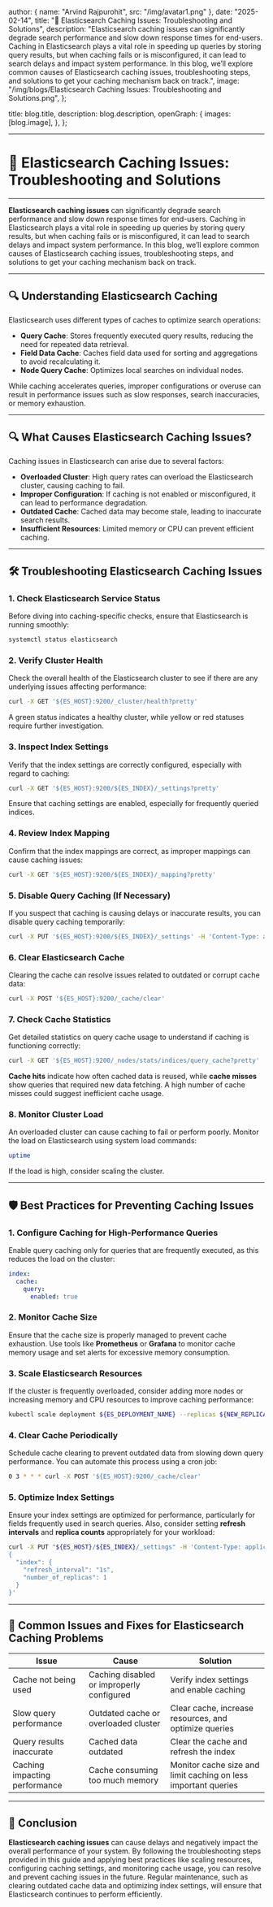 
  author: { name: "Arvind Rajpurohit", src: "/img/avatar1.png" },
  date: "2025-02-14",
  title: "🚨 Elasticsearch Caching Issues: Troubleshooting and Solutions",
  description:
    "Elasticsearch caching issues can significantly degrade search performance and slow down response times for end-users. Caching in Elasticsearch plays a vital role in speeding up queries by storing query results, but when caching fails or is misconfigured, it can lead to search delays and impact system performance. In this blog, we’ll explore common causes of Elasticsearch caching issues, troubleshooting steps, and solutions to get your caching mechanism back on track.",
  image:
    "/img/blogs/Elasticsearch Caching Issues: Troubleshooting and Solutions.png",
};

  title: blog.title,
  description: blog.description,
  openGraph: {
    images: [blog.image],
  },
};



---
# 🚨 **Elasticsearch Caching Issues: Troubleshooting and Solutions**
---

**Elasticsearch caching issues** can significantly degrade search performance and slow down response times for end-users. Caching in Elasticsearch plays a vital role in speeding up queries by storing query results, but when caching fails or is misconfigured, it can lead to search delays and impact system performance. In this blog, we’ll explore common causes of Elasticsearch caching issues, troubleshooting steps, and solutions to get your caching mechanism back on track.

---

## 🔍 **Understanding Elasticsearch Caching**

Elasticsearch uses different types of caches to optimize search operations:
- **Query Cache**: Stores frequently executed query results, reducing the need for repeated data retrieval.
- **Field Data Cache**: Caches field data used for sorting and aggregations to avoid recalculating it.
- **Node Query Cache**: Optimizes local searches on individual nodes.

While caching accelerates queries, improper configurations or overuse can result in performance issues such as slow responses, search inaccuracies, or memory exhaustion.

---

## 🔍 **What Causes Elasticsearch Caching Issues?**

Caching issues in Elasticsearch can arise due to several factors:
- **Overloaded Cluster**: High query rates can overload the Elasticsearch cluster, causing caching to fail.
- **Improper Configuration**: If caching is not enabled or misconfigured, it can lead to performance degradation.
- **Outdated Cache**: Cached data may become stale, leading to inaccurate search results.
- **Insufficient Resources**: Limited memory or CPU can prevent efficient caching.
  
---

## 🛠️ **Troubleshooting Elasticsearch Caching Issues**

### 1. **Check Elasticsearch Service Status**
Before diving into caching-specific checks, ensure that Elasticsearch is running smoothly:
```bash
systemctl status elasticsearch
```

### 2. **Verify Cluster Health**
Check the overall health of the Elasticsearch cluster to see if there are any underlying issues affecting performance:
```bash
curl -X GET '${ES_HOST}:9200/_cluster/health?pretty'
```
A green status indicates a healthy cluster, while yellow or red statuses require further investigation.

### 3. **Inspect Index Settings**
Verify that the index settings are correctly configured, especially with regard to caching:
```bash
curl -X GET '${ES_HOST}:9200/${ES_INDEX}/_settings?pretty'
```
Ensure that caching settings are enabled, especially for frequently queried indices.

### 4. **Review Index Mapping**
Confirm that the index mappings are correct, as improper mappings can cause caching issues:
```bash
curl -X GET '${ES_HOST}:9200/${ES_INDEX}/_mapping?pretty'
```

### 5. **Disable Query Caching (If Necessary)**
If you suspect that caching is causing delays or inaccurate results, you can disable query caching temporarily:
```bash
curl -X PUT '${ES_HOST}:9200/${ES_INDEX}/_settings' -H 'Content-Type: application/json' -d '{"index": {"cache": {"query": {"enabled": false}}}}'
```

### 6. **Clear Elasticsearch Cache**
Clearing the cache can resolve issues related to outdated or corrupt cache data:
```bash
curl -X POST '${ES_HOST}:9200/_cache/clear'
```

### 7. **Check Cache Statistics**
Get detailed statistics on query cache usage to understand if caching is functioning correctly:
```bash
curl -X GET '${ES_HOST}:9200/_nodes/stats/indices/query_cache?pretty'
```
**Cache hits** indicate how often cached data is reused, while **cache misses** show queries that required new data fetching. A high number of cache misses could suggest inefficient cache usage.

### 8. **Monitor Cluster Load**
An overloaded cluster can cause caching to fail or perform poorly. Monitor the load on Elasticsearch using system load commands:
```bash
uptime
```
If the load is high, consider scaling the cluster.

---

## 🛡️ **Best Practices for Preventing Caching Issues**

### 1. **Configure Caching for High-Performance Queries**
Enable query caching only for queries that are frequently executed, as this reduces the load on the cluster:
```yaml
index:
  cache:
    query:
      enabled: true
```

### 2. **Monitor Cache Size**
Ensure that the cache size is properly managed to prevent cache exhaustion. Use tools like **Prometheus** or **Grafana** to monitor cache memory usage and set alerts for excessive memory consumption.

### 3. **Scale Elasticsearch Resources**
If the cluster is frequently overloaded, consider adding more nodes or increasing memory and CPU resources to improve caching performance:
```bash
kubectl scale deployment ${ES_DEPLOYMENT_NAME} --replicas ${NEW_REPLICA_COUNT}
```

### 4. **Clear Cache Periodically**
Schedule cache clearing to prevent outdated data from slowing down query performance. You can automate this process using a cron job:
```bash
0 3 * * * curl -X POST '${ES_HOST}:9200/_cache/clear'
```

### 5. **Optimize Index Settings**
Ensure your index settings are optimized for performance, particularly for fields frequently used in search queries. Also, consider setting **refresh intervals** and **replica counts** appropriately for your workload:
```bash
curl -X PUT "${ES_HOST}/${ES_INDEX}/_settings" -H 'Content-Type: application/json' -d'
{
  "index": {
    "refresh_interval": "1s",
    "number_of_replicas": 1
  }
}'
```

---

## 🔄 **Common Issues and Fixes for Elasticsearch Caching Problems**

| **Issue**                              | **Cause**                                      | **Solution**                                      |
|----------------------------------------|------------------------------------------------|---------------------------------------------------|
| Cache not being used                   | Caching disabled or improperly configured      | Verify index settings and enable caching          |
| Slow query performance                 | Outdated cache or overloaded cluster           | Clear cache, increase resources, and optimize queries |
| Query results inaccurate               | Cached data outdated                           | Clear the cache and refresh the index             |
| Caching impacting performance          | Cache consuming too much memory                | Monitor cache size and limit caching on less important queries |

---

## 🚀 **Conclusion**

**Elasticsearch caching issues** can cause delays and negatively impact the overall performance of your system. By following the troubleshooting steps provided in this guide and applying best practices like scaling resources, configuring caching settings, and monitoring cache usage, you can resolve and prevent caching issues in the future. Regular maintenance, such as clearing outdated cache data and optimizing index settings, will ensure that Elasticsearch continues to perform efficiently.